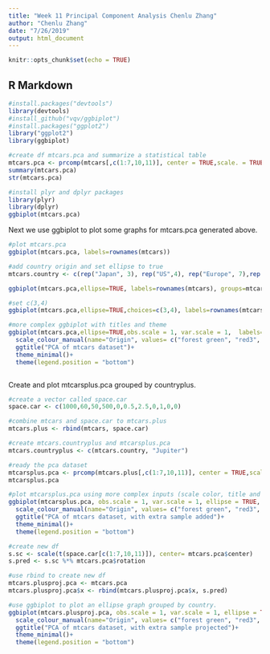 ---
title: "Week 11 Principal Component Analysis Chenlu Zhang"
author: "Chenlu Zhang"
date: "7/26/2019"
output: html_document
---

```{r setup, include=FALSE}
knitr::opts_chunk$set(echo = TRUE)
```

## R Markdown


```{r, message=FALSE, , warning=FALSE}


#install.packages("devtools")
library(devtools)
#install_github("vqv/ggbiplot")
#install.packages("ggplot2")
library("ggplot2")
library(ggbiplot)

#create df mtcars.pca and summarize a statistical table
mtcars.pca <- prcomp(mtcars[,c(1:7,10,11)], center = TRUE,scale. = TRUE)
summary(mtcars.pca)
str(mtcars.pca)

#install plyr and dplyr packages
library(plyr)
library(dplyr)
ggbiplot(mtcars.pca)
```


Next we use ggbiplot to plot some graphs for mtcars.pca generated above.


```{r, message=FALSE, , warning=FALSE}
#plot mtcars.pca
ggbiplot(mtcars.pca, labels=rownames(mtcars))

#add country origin and set ellipse to true
mtcars.country <- c(rep("Japan", 3), rep("US",4), rep("Europe", 7),rep("US",3), "Europe", rep("Japan", 3), rep("US",4), rep("Europe", 3), "US", rep("Europe", 3))

ggbiplot(mtcars.pca,ellipse=TRUE, labels=rownames(mtcars), groups=mtcars.country)

#set c(3,4)
ggbiplot(mtcars.pca,ellipse=TRUE,choices=c(3,4), labels=rownames(mtcars), groups=mtcars.country)

#more complex ggbiplot with titles and theme
ggbiplot(mtcars.pca,ellipse=TRUE,obs.scale = 1, var.scale = 1,  labels=rownames(mtcars), groups=mtcars.country) +
  scale_colour_manual(name="Origin", values= c("forest green", "red3", "dark blue"))+
  ggtitle("PCA of mtcars dataset")+
  theme_minimal()+
  theme(legend.position = "bottom")



```


Create and plot mtcarsplus.pca grouped by countryplus.

```{r, message=FALSE, , warning=FALSE}

#create a vector called space.car
space.car <- c(1000,60,50,500,0,0.5,2.5,0,1,0,0)

#combine mtcars and space.car to mtcars.plus
mtcars.plus <- rbind(mtcars, space.car)

#create mtcars.countryplus and mtcarsplus.pca
mtcars.countryplus <- c(mtcars.country, "Jupiter")

#ready the pca dataset
mtcarsplus.pca <- prcomp(mtcars.plus[,c(1:7,10,11)], center = TRUE,scale. = TRUE)
mtcarsplus.pca

#plot mtcarsplus.pca using more complex inputs (scale color, title and theme)
ggbiplot(mtcarsplus.pca, obs.scale = 1, var.scale = 1, ellipse = TRUE, circle = FALSE, var.axes=TRUE, labels=c(rownames(mtcars), "spacecar"), groups=mtcars.countryplus)+
  scale_colour_manual(name="Origin", values= c("forest green", "red3", "violet", "dark blue"))+
  ggtitle("PCA of mtcars dataset, with extra sample added")+
  theme_minimal()+
  theme(legend.position = "bottom")
```




```{r, message=FALSE, , warning=FALSE}
#create new df
s.sc <- scale(t(space.car[c(1:7,10,11)]), center= mtcars.pca$center)
s.pred <- s.sc %*% mtcars.pca$rotation

#use rbind to create new df
mtcars.plusproj.pca <- mtcars.pca
mtcars.plusproj.pca$x <- rbind(mtcars.plusproj.pca$x, s.pred)

#use ggbiplot to plot an ellipse graph grouped by country.
ggbiplot(mtcars.plusproj.pca, obs.scale = 1, var.scale = 1, ellipse = TRUE, circle = FALSE, var.axes=TRUE, labels=c(rownames(mtcars), "spacecar"), groups=mtcars.countryplus)+
  scale_colour_manual(name="Origin", values= c("forest green", "red3", "violet", "dark blue"))+
  ggtitle("PCA of mtcars dataset, with extra sample projected")+
  theme_minimal()+
  theme(legend.position = "bottom")
```

